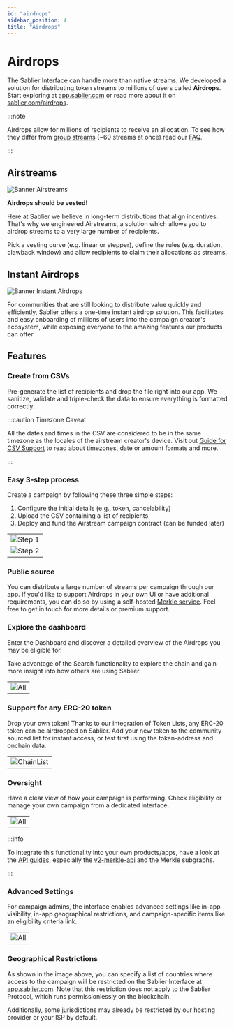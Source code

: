 ```yaml
---
id: "airdrops"
sidebar_position: 4
title: "Airdrops"
---
```


# Airdrops

The Sablier Interface can handle more than native streams. We developed a solution for distributing token streams to
millions of users called **Airdrops**. Start exploring at [app.sablier.com](https://app.sablier.com/airdrops/) or read
more about it on [sablier.com/airdrops](https://sablier.com/airdrops).

:::note

Airdrops allow for millions of recipients to receive an allocation. To see how they differ from
[group streams](/apps/features/vesting#create-in-batches) (~60 streams at once) read our [FAQ](/support/faq).

:::

## Airstreams

![Banner Airstreams](/banner/docs-banner-drops-airstreams.webp)

**Airdrops should be vested!**

Here at Sablier we believe in long-term distributions that align incentives. That's why we engineered Airstreams, a
solution which allows you to airdrop streams to a very large number of recipients.

Pick a vesting curve (e.g. linear or stepper), define the rules (e.g. duration, clawback window) and allow recipients to
claim their allocations as streams.

## Instant Airdrops

![Banner Instant Airdrops](/banner/docs-banner-drops-instant.webp)

For communities that are still looking to distribute value quickly and efficiently, Sablier offers a one-time instant
airdrop solution. This facilitates and easy onboarding of millions of users into the campaign creator's ecosystem, while
exposing everyone to the amazing features our products can offer.

## Features

### Create from CSVs

Pre-generate the list of recipients and drop the file right into our app. We sanitize, validate and triple-check the
data to ensure everything is formatted correctly.

:::caution Timezone Caveat

All the dates and times in the CSV are considered to be in the same timezone as the locales of the airstream creator's
device. Visit out [Guide for CSV Support](/apps/guides/csv-support) to read about timezones, date or amount formats and
more.

:::

### Easy 3-step process

Create a campaign by following these three simple steps:

1. Configure the initial details (e.g., token, cancelability)
2. Upload the CSV containing a list of recipients
3. Deploy and fund the Airstream campaign contract (can be funded later)

|                                                          |
| -------------------------------------------------------- |
| ![Step 1](/screenshots/drops-form-1.webp)                |
| ![Step 2](/screenshots/airstream-create-recipients.webp) |

### Public source

You can distribute a large number of streams per campaign through our app. If you'd like to support Airdrops in your own
UI or have additional requirements, you can do so by using a self-hosted
[Merkle service](/api/airdrops/merkle-api/overview). Feel free to get in touch for more details or premium support.

### Explore the dashboard

Enter the Dashboard and discover a detailed overview of the Airdrops you may be eligible for.

Take advantage of the Search functionality to explore the chain and gain more insight into how others are using Sablier.

|                                        |
| -------------------------------------- |
| ![All](/screenshots/drops-search.webp) |

### Support for any ERC-20 token

Drop your own token! Thanks to our integration of Token Lists, any ERC-20 token can be airdropped on Sablier. Add your
new token to the community sourced list for instant access, or test first using the token-address and onchain data.

|                                                |
| ---------------------------------------------- |
| ![ChainList](/screenshots/general-chains.webp) |

### Oversight

Have a clear view of how your campaign is performing. Check eligibility or manage your own campaign from a dedicated
interface.

|                                             |
| ------------------------------------------- |
| ![All](/screenshots/airstream-profile.webp) |

:::info

To integrate this functionality into your own products/apps, have a look at the [API guides](/api/overview), especially
the [v2-merkle-api](/api/airdrops/merkle-api/overview) and the Merkle subgraphs.

:::

### Advanced Settings

For campaign admins, the interface enables advanced settings like in-app visibility, in-app geographical restrictions,
and campaign-specific items like an eligibility criteria link.

|                                          |
| ---------------------------------------- |
| ![All](/screenshots/drops-settings.webp) |

### Geographical Restrictions

As shown in the image above, you can specify a list of countries where access to the campaign will be restricted on the
Sablier Interface at [app.sablier.com](https://app.sablier.com). Note that this restriction does not apply to the
Sablier Protocol, which runs permissionlessly on the blockchain.

Additionally, some jurisdictions may already be restricted by our hosting provider or your ISP by default.
